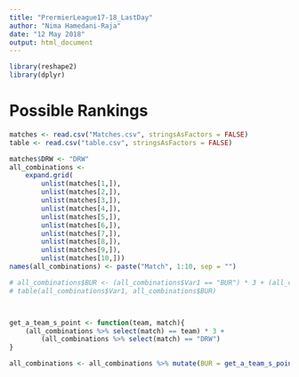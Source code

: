 ```yaml
---
title: "PrermierLeague17-18_LastDay"
author: "Nima Hamedani-Raja"
date: "12 May 2018"
output: html_document
---
```


```r
library(reshape2)
library(dplyr)

```


# Possible Rankings

```r
matches <- read.csv("Matches.csv", stringsAsFactors = FALSE)
table <- read.csv("table.csv", stringsAsFactors = FALSE)
```

```r
matches$DRW <- "DRW"
all_combinations <-
    expand.grid(
        unlist(matches[1,]), 
        unlist(matches[2,]), 
        unlist(matches[3,]), 
        unlist(matches[4,]), 
        unlist(matches[5,]), 
        unlist(matches[6,]), 
        unlist(matches[7,]), 
        unlist(matches[8,]), 
        unlist(matches[9,]), 
        unlist(matches[10,]))
names(all_combinations) <- paste("Match", 1:10, sep = "")

# all_combinations$BUR <- (all_combinations$Var1 == "BUR") * 3 + (all_combinations$Var1 == "DRW")
# table(all_combinations$Var1, all_combinations$BUR)



get_a_team_s_point <- function(team, match){
    (all_combinations %>% select(match) == team) * 3 + 
        (all_combinations %>% select(match) == "DRW")
}

all_combinations <- all_combinations %>% mutate(BUR = get_a_team_s_point("BUR", "Match1"))




```

